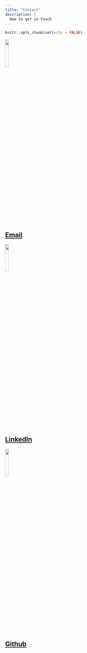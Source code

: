 ```yaml
---
title: "Contact"
description: |
  How to get in touch
---
```


```r
knitr::opts_chunk$set(echo = FALSE)
```

![](images/gmail_icon.png){ width=15% }

## [Email](mailto:jbixon13@gmail.com)  


![](images/linkedin_icon.png){ width=15% }

## [LinkedIn](https://www.linkedin.com/in/jasonbixon)  


![](images/github_icon.png){ width=15% }

## [Github](https://github.com/jbixon13)      